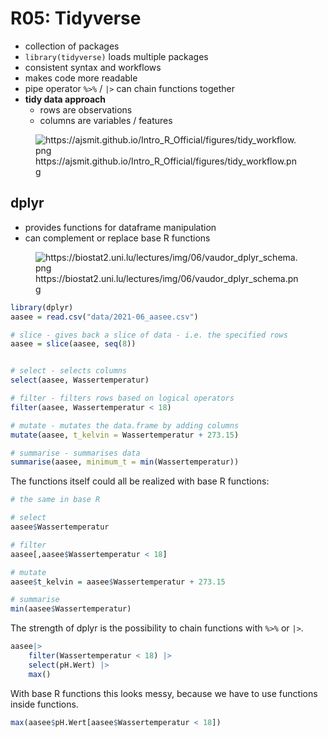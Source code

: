 # R05: Tidyverse

* collection of packages
* `library(tidyverse)` loads multiple packages
* consistent syntax and workflows
* makes code more readable
* pipe operator `%>%` / `|>` can chain functions together
* **tidy data approach**
    * rows are observations
    * columns are variables / features


![https://ajsmit.github.io/Intro_R_Official/figures/tidy_workflow.png](https://ajsmit.github.io/Intro_R_Official/figures/tidy_workflow.png)



## dplyr

* provides functions for dataframe manipulation
* can complement or replace base R functions


![https://biostat2.uni.lu/lectures/img/06/vaudor_dplyr_schema.png](https://biostat2.uni.lu/lectures/img/06/vaudor_dplyr_schema.png)




```r
library(dplyr)
aasee = read.csv("data/2021-06_aasee.csv")

# slice - gives back a slice of data - i.e. the specified rows
aasee = slice(aasee, seq(8))


# select - selects columns
select(aasee, Wassertemperatur)

# filter - filters rows based on logical operators
filter(aasee, Wassertemperatur < 18)

# mutate - mutates the data.frame by adding columns
mutate(aasee, t_kelvin = Wassertemperatur + 273.15)

# summarise - summarises data
summarise(aasee, minimum_t = min(Wassertemperatur))
```


The functions itself could all be realized with base R functions:

```r
# the same in base R

# select
aasee$Wassertemperatur

# filter
aasee[,aasee$Wassertemperatur < 18]

# mutate
aasee$t_kelvin = aasee$Wassertemperatur + 273.15

# summarise
min(aasee$Wassertemperatur)

```



The strength of dplyr is the possibility to chain functions with `%>%` or `|>`.


```r
aasee|> 
    filter(Wassertemperatur < 18) |> 
    select(pH.Wert) |>  
    max()
```


With base R functions this looks messy, because we have to use functions inside functions.

```r
max(aasee$pH.Wert[aasee$Wassertemperatur < 18])
```




